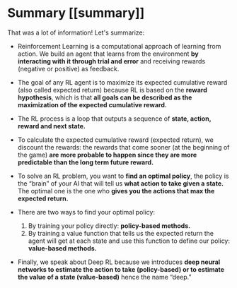 # Summary [[summary]]

That was a lot of information! Let's summarize:

- Reinforcement Learning is a computational approach of learning from action. We build an agent that learns from the environment **by interacting with it through trial and error** and receiving rewards (negative or positive) as feedback.

- The goal of any RL agent is to maximize its expected cumulative reward (also called expected return) because RL is based on the **reward hypothesis**, which is that **all goals can be described as the maximization of the expected cumulative reward.**

- The RL process is a loop that outputs a sequence of **state, action, reward and next state.**

- To calculate the expected cumulative reward (expected return), we discount the rewards: the rewards that come sooner (at the beginning of the game) **are more probable to happen since they are more predictable than the long term future reward.**

- To solve an RL problem, you want to **find an optimal policy**, the policy is the “brain” of your AI that will tell us **what action to take given a state.** The optimal one is the one who **gives you the actions that max the expected return.**

- There are two ways to find your optimal policy:
    1. By training your policy directly: **policy-based methods.**
    2. By training a value function that tells us the expected return the agent will get at each state and use this function to define our policy: **value-based methods.**

- Finally, we speak about Deep RL because we introduces **deep neural networks to estimate the action to take (policy-based) or to estimate the value of a state (value-based)** hence the name “deep.”
